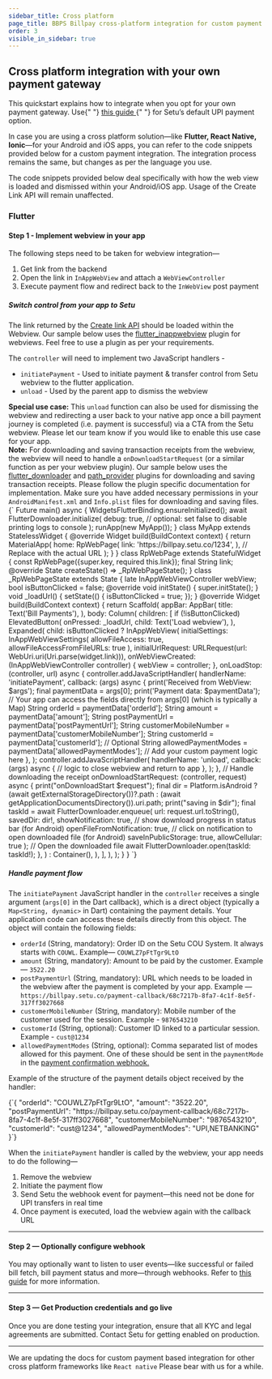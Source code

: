 ```yaml
---
sidebar_title: Cross platform
page_title: BBPS Billpay cross-platform integration for custom payment
order: 3
visible_in_sidebar: true
---
```


## Cross platform integration with your own payment gateway

<Callout type="tip">
    This quickstart explains how to integrate when you opt for your own payment
    gateway. Use{" "}
    <a href="/payments/billpay/quickstart/cross-platforn" target="_blank">
        this guide
    </a>{" "}
    for Setu’s default UPI payment option.
</Callout>

<br />

In case you are using a cross platform solution—like **Flutter, React Native, Ionic**—for your Android and iOS apps, you can refer to the code snippets provided below for a custom payment integration. The integration process remains the same, but changes as per the language you use.

The code snippets provided below deal specifically with how the web view is loaded and dismissed within your Android/iOS app. Usage of the Create Link API will remain unaffected.

### Flutter

#### Step 1 - Implement webview in your app

The following steps need to be taken for webview integration—

1. Get link from the backend
2. Open the link in `InAppWebView` and attach a `WebViewController`
3. Execute payment flow and redirect back to the `InWebView` post payment

##### Switch control from your app to Setu

The link returned by the <a href="/payments/billpay/api-reference/white-label#/category~Link_Generation/operation~EtherealLinkRequest" target="_blank">Create link API</a> should be loaded within the Webview. Our sample below uses the [flutter_inappwebview](https://pub.dev/packages/flutter_inappwebview) plugin for webviews. Feel free to use a plugin as per your requirements.

The `controller` will need to implement two JavaScript handlers - 

- `initiatePayment` - Used to initiate payment & transfer control from Setu webview to the flutter application.
- `unload` - Used by the parent app to dismiss the webview

<Callout type="tip">
    <b>Special use case:</b> This <code>unload</code> function can also be used for dismissing the webview and redirecting a user back to your native app once a bill payment journey is completed (i.e. payment is successful) via a CTA from the Setu webview. Please let our team know if you would like to enable this use case for your app.
</Callout>
<br />

<Callout type="warning">
 <b>Note:</b> For downloading and saving transaction receipts from the webview, the webview will need to handle a <code>onDownloadStartRequest</code> (or a similar function as per your webview plugin). Our sample below uses the <a href="https://pub.dev/packages/flutter_downloader">flutter_downloader</a> and <a href="https://pub.dev/packages/path_provider">path_provider</a> plugins for downloading and saving transaction receipts. Please follow the plugin specific documentation for implementation. Make sure you have added necessary permissions in your <code>AndroidManifest.xml</code> and <code>Info.plist</code> files for downloading and saving files.
</Callout>
<br />

<CodeBlockWithCopy language="java">
{`
    Future main() async {
        WidgetsFlutterBinding.ensureInitialized();
        await FlutterDownloader.initialize(
            debug: true, // optional: set false to disable printing logs to console
        );
        runApp(new MyApp());
    }
    class MyApp extends StatelessWidget {
        @override
        Widget build(BuildContext context) {
            return MaterialApp(
                home: RpWebPage(
                    link: 'https://billpay.setu.co/1234',
                ), // Replace with the actual URL
            );
        }
    }
    class RpWebPage extends StatefulWidget {
        const RpWebPage({super.key, required this.link});
        final String link;
        @override
        State<RpWebPage> createState() => _RpWebPageState();
    }
    class _RpWebPageState extends State<RpWebPage> {
        late InAppWebViewController webView;
        bool isButtonClicked = false;
        @override
        void initState() {
            super.initState();
        }
        void _loadUrl() {
            setState(() {
                isButtonClicked = true;
            });
        }
        @override
        Widget build(BuildContext context) {
            return Scaffold(
                appBar: AppBar(
                    title: Text('Bill Payments'),
                ),
                body: Column(
                    children: [
                    if (!isButtonClicked)
                        ElevatedButton(
                            onPressed: _loadUrl,
                            child: Text('Load webview'),
                        ),
                    Expanded(
                        child: isButtonClicked
                            ? InAppWebView(
                                initialSettings: InAppWebViewSettings(
                                    allowFileAccess: true,
                                    allowFileAccessFromFileURLs: true
                                ),
                                initialUrlRequest: URLRequest(url: WebUri.uri(Uri.parse(widget.link))),
                                onWebViewCreated: (InAppWebViewController controller) {
                                    webView = controller;
                                },
                                onLoadStop: (controller, url) async {
                                    controller.addJavaScriptHandler(
                                        handlerName: 'initiatePayment',
                                        callback: (args) async {
                                            print('Received from WebView: $args');
                                            final paymentData = args[0];
                                            print('Payment data: $paymentData');
                                            // Your app can access the fields directly from args[0] (which is typically a Map)
                                            String orderId = paymentData['orderId'];
                                            String amount = paymentData['amount'];
                                            String postPaymentUrl = paymentData['postPaymentUrl'];
                                            String customerMobileNumber = paymentData['customerMobileNumber'];
                                            String customerId = paymentData['customerId']; // Optional
                                            String allowedPaymentModes = paymentData['allowedPaymentModes'];
                                            // Add your custom payment logic here
                                        },
                                    );
                                    controller.addJavaScriptHandler(
                                        handlerName: 'unload',
                                        callback: (args) async {
                                            // logic to close webview and return to app
                                        },
                                    );
                                },
                                // Handle downloading the receipt
                                onDownloadStartRequest: (controller, request) async {
                                    print("onDownloadStart $request");
                                    final dir = Platform.isAndroid
                                        ? (await getExternalStorageDirectory())?.path
                                        : (await getApplicationDocumentsDirectory()).uri.path;
                                    print("saving in $dir");
                                    final taskId = await FlutterDownloader.enqueue(
                                        url: request.url.toString(),
                                        savedDir: dir!,
                                        showNotification: true, // show download progress in status bar (for Android)
                                        openFileFromNotification: true, // click on notification to open downloaded file (for Android)
                                        saveInPublicStorage: true,
                                        allowCellular: true
                                    );
                                    // Open the downloaded file
                                    await FlutterDownloader.open(taskId: taskId!);
                                },
                            )
                            : Container(),
                        ),
                    ],
                ),
            );
        }
    }
`}
</CodeBlockWithCopy>

##### Handle payment flow

The `initiatePayment` JavaScript handler in the `controller` receives a single argument (`args[0]` in the Dart callback), which is a direct object (typically a `Map<String, dynamic>` in Dart) containing the payment details. Your application code can access these details directly from this object. The object will contain the following fields:

- `orderId` (String, mandatory): Order ID on the Setu COU System. It always starts with `COUWL`. Example— `COUWLZ7pFtTgr9LtO`
- `amount` (String, mandatory): Amount to be paid by the customer. Example — `3522.20`
- `postPaymentUrl` (String, mandatory): URL which needs to be loaded in the webview after the payment is completed by your app. Example —`https://billpay.setu.co/payment-callback/68c7217b-8fa7-4c1f-8e5f-317ff3027668`
- `customerMobileNumber` (String, mandatory): Mobile number of the customer used for the session. Example - `9876543210`
- `customerId` (String, optional): Customer ID linked to a particular session. Example - `cust@1234`
- `allowedPaymentModes` (String, optional): Comma separated list of modes allowed for this payment. One of these should be sent in the `paymentMode` in the <a href="/payments/billpay/pre-built-screens/custom-payment/apis#webhook">payment confirmation webhook.</a>

Example of the structure of the payment details object received by the handler:

<CodeBlockWithCopy language="json">
{`{
  "orderId": "COUWLZ7pFtTgr9LtO",
  "amount": "3522.20",
  "postPaymentUrl": "https://billpay.setu.co/payment-callback/68c7217b-8fa7-4c1f-8e5f-317ff3027668",
  "customerMobileNumber": "9876543210",
  "customerId": "cust@1234",
  "allowedPaymentModes": "UPI,NETBANKING"
}`}
</CodeBlockWithCopy>

When the `initiatePayment` handler is called by the webview, your app needs to do the following—

1. Remove the webview
2. Initiate the payment flow
3. Send Setu the webhook event for payment—this need not be done for UPI transfers in real time
4. Once payment is executed, load the webview again with the callback URL

<hr class="primary" />

#### Step 2 — Optionally configure webhook

You may optionally want to listen to user events—like successful or failed bill fetch, bill payment status and more—through webhooks. Refer to <a href="/payments/billpay/user-events" target="_blank">this guide</a> for more information.

<hr class="primary" />

#### Step 3 — Get Production credentials and go live

Once you are done testing your integration, ensure that all KYC and legal agreements are submitted. Contact Setu for getting enabled on production.

<hr class="primary" />

<Callout type="tip">
  We are updating the docs for custom payment based integration for other cross platform frameworks like <code>React native</code> Please bear with us for a while.
</Callout>

<WasPageHelpful />